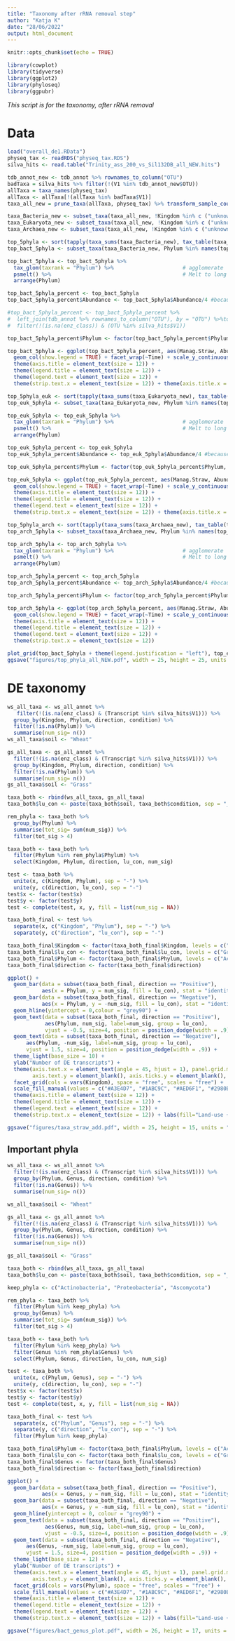 ---
title: "Taxonomy after rRNA removal step"
author: "Katja K"
date: "28/06/2022"
output: html_document
---

```{r setup, include=FALSE}
knitr::opts_chunk$set(echo = TRUE)
```

```{r packages}
library(cowplot)
library(tidyverse)
library(ggplot2)
library(phyloseq)
library(ggpubr)
```
*This script is for the taxonomy, after rRNA removal*

# Data

```{r upload and prepare data, message=FALSE, warning=FALSE}
load("overall_de1.RData")
physeq_tax <- readRDS("physeq_tax.RDS")
silva_hits <- read.table("Trinity_ass_200_vs_Sil132DB_all_NEW.hits")
```

```{r bacteria, message=FALSE, warning=FALSE}
tdb_annot_new <- tdb_annot %>% rownames_to_column("OTU") 
badTaxa = silva_hits %>% filter(!(V1 %in% tdb_annot_new$OTU))
allTaxa = taxa_names(physeq_tax)
allTaxa <- allTaxa[!(allTaxa %in% badTaxa$V1)]
taxa_all_new = prune_taxa(allTaxa, physeq_tax) %>% transform_sample_counts(function(x) {x/sum(x)})

taxa_Bacteria_new <- subset_taxa(taxa_all_new, !Kingdom %in% c ("unknown", "Viruses", "Archaea","Eukaryota"))
taxa_Eukaryota_new <- subset_taxa(taxa_all_new, !Kingdom %in% c ("unknown", "Viruses", "Archaea","Bacteria"))
taxa_Archaea_new <- subset_taxa(taxa_all_new, !Kingdom %in% c ("unknown", "Viruses", "Eukaryota","Bacteria"))

top_5phyla <- sort(tapply(taxa_sums(taxa_Bacteria_new), tax_table(taxa_Bacteria_new)[, "Phylum"], sum), decreasing=TRUE)[1:5]
top_bact_5phyla <- subset_taxa(taxa_Bacteria_new, Phylum %in% names(top_5phyla))

top_bact_5phyla <- top_bact_5phyla %>%
  tax_glom(taxrank = "Phylum") %>%                      # agglomerate
  psmelt() %>%                                          # Melt to long format
  arrange(Phylum)  

top_bact_5phyla_percent <- top_bact_5phyla
top_bact_5phyla_percent$Abundance <- top_bact_5phyla$Abundance/4 #because we have 4 samples per land-use:treatment and TPM values

#top_bact_5phyla_percent <- top_bact_5phyla_percent %>% 
#  left_join(tdb_annot %>% rownames_to_column("OTU"), by = "OTU") %>%top_5phyla
#  filter(!(is.na(enz_class)) & (OTU %in% silva_hits$V1)) 

top_bact_5phyla_percent$Phylum <- factor(top_bact_5phyla_percent$Phylum, levels = c("Acidobacteria", "Actinobacteria", "Chloroflexi", "Proteobacteria", "unknown.Bacteria"), labels = c("Acidobacteria", "Actinobacteria", "Chloroflexi", "Proteobacteria", "Unknown"))

top_bact_5phyla <- ggplot(top_bact_5phyla_percent, aes(Manag.Straw, Abundance, fill = Phylum)) +
  geom_col(show.legend = TRUE) + facet_wrap(~Time) + scale_y_continuous(labels = scales::percent) + scale_fill_manual(values=c("#0652b6", "#939d05", "#b60652", "#06aab6", "#b66a06")) + xlab("Land-use + amendment") + ylab("Abundance [%]") + theme_bw() + theme(axis.text = element_text(size = 12), panel.grid = element_blank()) +
  theme(axis.title = element_text(size = 12)) +
  theme(legend.title = element_text(size = 12)) + 
  theme(legend.text = element_text(size = 12)) + 
  theme(strip.text.x = element_text(size = 12)) + theme(axis.title.x = element_blank(),axis.text.x = element_blank(), axis.ticks.x = element_blank())
```

```{r eukaryota, message=FALSE, warning=FALSE}

top_5phyla_euk <- sort(tapply(taxa_sums(taxa_Eukaryota_new), tax_table(taxa_Eukaryota_new)[, "Phylum"], sum), decreasing=TRUE)[1:5]
top_euk_5phyla <- subset_taxa(taxa_Eukaryota_new, Phylum %in% names(top_5phyla_euk))

top_euk_5phyla <- top_euk_5phyla %>%
  tax_glom(taxrank = "Phylum") %>%                      # agglomerate
  psmelt() %>%                                          # Melt to long format
  arrange(Phylum)  

top_euk_5phyla_percent <- top_euk_5phyla
top_euk_5phyla_percent$Abundance <- top_euk_5phyla$Abundance/4 #because we have 4 samples per land-use:treatment and TPM values

top_euk_5phyla_percent$Phylum <- factor(top_euk_5phyla_percent$Phylum, levels = c("Arthropoda","Ascomycota","Nematoda","Streptophyta","unknown.Eukaryota"), labels = c("Arthropoda","Ascomycota","Nematoda","Streptophyta","Unknown"))

top_euk_5phyla <- ggplot(top_euk_5phyla_percent, aes(Manag.Straw, Abundance, fill = Phylum)) +
  geom_col(show.legend = TRUE) + facet_wrap(~Time) + scale_y_continuous(labels = scales::percent) + scale_fill_manual(values=c("#0652b6", "#939d05", "#b60652", "#06aab6", "#b66a06")) + xlab("Land-use + amendment") + ylab("Abundance [%]") + theme_bw() + theme(axis.text = element_text(size = 12), panel.grid = element_blank()) + 
  theme(axis.title = element_text(size = 12)) +
  theme(legend.title = element_text(size = 12)) + 
  theme(legend.text = element_text(size = 12)) + 
  theme(strip.text.x = element_text(size = 12)) + theme(axis.title.x = element_blank(),axis.text.x = element_blank(), axis.ticks.x = element_blank())

```

```{r archaea, message=FALSE, warning=FALSE}

top_5phyla_arch <- sort(tapply(taxa_sums(taxa_Archaea_new), tax_table(taxa_Archaea_new)[, "Phylum"], sum), decreasing=TRUE)[1:5]
top_arch_5phyla <- subset_taxa(taxa_Archaea_new, Phylum %in% names(top_5phyla_arch))

top_arch_5phyla <- top_arch_5phyla %>%
  tax_glom(taxrank = "Phylum") %>%                      # agglomerate
  psmelt() %>%                                          # Melt to long format
  arrange(Phylum)  

top_arch_5phyla_percent <- top_arch_5phyla
top_arch_5phyla_percent$Abundance <- top_arch_5phyla$Abundance/4 #because we have 4 samples per land-use:treatment and TPM values

top_arch_5phyla_percent$Phylum <- factor(top_arch_5phyla_percent$Phylum, levels = c("Candidatus Bathyarchaeota","Crenarchaeota","Euryarchaeota","Thaumarchaeota","unknown.Archaea"), labels = c("Candidatus Bathyarchaeota","Crenarchaeota","Euryarchaeota","Thaumarchaeota","Unknown"))

top_arch_5phyla <- ggplot(top_arch_5phyla_percent, aes(Manag.Straw, Abundance, fill = Phylum)) +
  geom_col(show.legend = TRUE) + facet_wrap(~Time) + scale_y_continuous(labels = scales::percent) + scale_fill_manual(values=c("#0652b6", "#939d05", "#b60652", "#06aab6", "#b66a06")) + xlab("Land-use + amendment") + ylab("Abundance [%]") + theme_bw() + theme(axis.text = element_text(size = 12), panel.grid = element_blank()) +
  theme(axis.title = element_text(size = 12)) +
  theme(legend.title = element_text(size = 12)) + 
  theme(legend.text = element_text(size = 12)) + 
  theme(strip.text.x = element_text(size = 12)) 

```

```{r merge, message=FALSE, warning=FALSE}

plot_grid(top_bact_5phyla + theme(legend.justification = "left"), top_euk_5phyla + theme(legend.justification = "left"), top_arch_5phyla +theme(legend.justification = "left"), labels = c("a)", "b)", "c)"), ncol = 1, align = "hv")
ggsave("figures/top_phyla_all_NEW.pdf", width = 25, height = 25, units = "cm")

```

# DE taxonomy

```{r de taxonomy, message=FALSE, warning=FALSE}
ws_all_taxa <- ws_all_annot %>%
   filter(!(is.na(enz_class) & (Transcript %in% silva_hits$V1))) %>% 
  group_by(Kingdom, Phylum, direction, condition) %>%
  filter(!is.na(Phylum)) %>%
  summarise(num_sig= n())
ws_all_taxa$soil <- "Wheat"

gs_all_taxa <- gs_all_annot %>%
  filter(!(is.na(enz_class) & (Transcript %in% silva_hits$V1))) %>% 
  group_by(Kingdom, Phylum, direction, condition) %>%
  filter(!is.na(Phylum)) %>%
  summarise(num_sig= n())
gs_all_taxa$soil <- "Grass"

taxa_both <- rbind(ws_all_taxa, gs_all_taxa)
taxa_both$lu_con <- paste(taxa_both$soil, taxa_both$condition, sep = "_")

rem_phyla <- taxa_both %>% 
  group_by(Phylum) %>%
  summarise(tot_sig= sum(num_sig)) %>%
  filter(tot_sig > 4)

taxa_both <- taxa_both %>% 
  filter(Phylum %in% rem_phyla$Phylum) %>%
  select(Kingdom, Phylum, direction, lu_con, num_sig)

test <- taxa_both %>% 
  unite(x, c(Kingdom, Phylum), sep = "-") %>%
  unite(y, c(direction, lu_con), sep = "-")
test$x <- factor(test$x)
test$y <- factor(test$y)
test <- complete(test, x, y, fill = list(num_sig = NA))

taxa_both_final <- test %>% 
  separate(x, c("Kingdom", "Phylum"), sep = "-") %>%
  separate(y, c("direction", "lu_con"), sep = "-")

taxa_both_final$Kingdom <- factor(taxa_both_final$Kingdom, levels = c("Bacteria", "Eukaryota", "unknown"), labels = c("Bacteria", "Eukaryota", "Unknown"))
taxa_both_final$lu_con <- factor(taxa_both_final$lu_con, levels = c("Grass_Control", "Wheat_Control", "Grass_Straw", "Wheat_Straw"), labels = c("GC", "WC", "GS", "WS"))
taxa_both_final$Phylum <- factor(taxa_both_final$Phylum, levels = c("Acidobacteria", "Actinobacteria", "Ascomycota", "Bacteroidetes", "Chloroflexi", "Firmicutes", "Proteobacteria", "Streptophyta", "unknown.Bacteria", "unknown.Eukaryota", "unknown"), labels =c("Acidobacteria", "Actinobacteria", "Ascomycota", "Bacteroidetes", "Chloroflexi", "Firmicutes", "Proteobacteria", "Streptophyta", "unknown", "unknown", "unknown"))
taxa_both_final$direction <- factor(taxa_both_final$direction)

ggplot() + 
  geom_bar(data = subset(taxa_both_final, direction == "Positive"), 
           aes(x = Phylum, y = num_sig, fill = lu_con), stat = "identity", position = position_dodge(preserve = "single")) +
  geom_bar(data = subset(taxa_both_final, direction == "Negative"), 
           aes(x = Phylum, y = -num_sig, fill = lu_con), stat = "identity", position = position_dodge(preserve = "single")) +
  geom_hline(yintercept = 0,colour = "grey90") + 
  geom_text(data = subset(taxa_both_final, direction == "Positive"), 
            aes(Phylum, num_sig, label=num_sig, group = lu_con), 
            vjust = -0.5, size=4, position = position_dodge(width = .9)) +
  geom_text(data = subset(taxa_both_final, direction == "Negative"), 
      aes(Phylum, -num_sig, label=num_sig, group = lu_con), 
      vjust = 1.5, size=4, position = position_dodge(width = .9)) +
  theme_light(base_size = 10) +
  ylab("Number of DE transcripts") +
  theme(axis.text.x = element_text(angle = 45, hjust = 1), panel.grid.major.y = element_blank(), panel.grid.minor = element_blank(), 
        axis.text.y = element_blank(), axis.ticks.y = element_blank(), legend.title = element_blank()) +
  facet_grid(cols = vars(Kingdom), space = "free", scales = "free") +
  scale_fill_manual(values = c("#A3E4D7", "#1ABC9C", "#AED6F1", "#2980B9")) + theme(axis.text = element_text(size = 12)) + 
  theme(axis.title = element_text(size = 12)) +
  theme(legend.title = element_text(size = 12)) + 
  theme(legend.text = element_text(size = 12)) + 
  theme(strip.text.x = element_text(size = 12)) + labs(fill="Land-use + amendment")

ggsave("figures/taxa_straw_add.pdf", width = 25, height = 15, units = "cm")

```

## Important phyla

```{r}

ws_all_taxa <- ws_all_annot %>%
  filter(!(is.na(enz_class) & (Transcript %in% silva_hits$V1))) %>% 
  group_by(Phylum, Genus, direction, condition) %>%
  filter(!is.na(Genus)) %>%
  summarise(num_sig= n())

```

```{r}

ws_all_taxa$soil <- "Wheat"

gs_all_taxa <- gs_all_annot %>%
  filter(!(is.na(enz_class) & (Transcript %in% silva_hits$V1))) %>% 
  group_by(Phylum, Genus, direction, condition) %>%
  filter(!is.na(Genus)) %>%
  summarise(num_sig= n())

```

```{r}

gs_all_taxa$soil <- "Grass"

taxa_both <- rbind(ws_all_taxa, gs_all_taxa)
taxa_both$lu_con <- paste(taxa_both$soil, taxa_both$condition, sep = "_")

keep_phyla <- c("Actinobacteria", "Proteobacteria", "Ascomycota")

rem_phyla <- taxa_both %>% 
  filter(Phylum %in% keep_phyla) %>%
  group_by(Genus) %>%
  summarise(tot_sig= sum(num_sig)) %>%
  filter(tot_sig > 4)

taxa_both <- taxa_both %>% 
  filter(Phylum %in% keep_phyla) %>%
  filter(Genus %in% rem_phyla$Genus) %>%
  select(Phylum, Genus, direction, lu_con, num_sig)

test <- taxa_both %>% 
  unite(x, c(Phylum, Genus), sep = "-") %>%
  unite(y, c(direction, lu_con), sep = "-")
test$x <- factor(test$x)
test$y <- factor(test$y)
test <- complete(test, x, y, fill = list(num_sig = NA))

taxa_both_final <- test %>% 
  separate(x, c("Phylum", "Genus"), sep = "-") %>%
  separate(y, c("direction", "lu_con"), sep = "-") %>%
  filter(Phylum %in% keep_phyla)

taxa_both_final$Phylum <- factor(taxa_both_final$Phylum, levels = c("Actinobacteria", "Proteobacteria", "Ascomycota"))
taxa_both_final$lu_con <- factor(taxa_both_final$lu_con, levels = c("Grass_Control", "Wheat_Control", "Grass_Straw", "Wheat_Straw"), labels = c("GC", "WC", "GS", "WS"))
taxa_both_final$Genus <- factor(taxa_both_final$Genus)
taxa_both_final$direction <- factor(taxa_both_final$direction)

ggplot() + 
  geom_bar(data = subset(taxa_both_final, direction == "Positive"), 
           aes(x = Genus, y = num_sig, fill = lu_con), stat = "identity", position = position_dodge(preserve = "single")) +
  geom_bar(data = subset(taxa_both_final, direction == "Negative"), 
           aes(x = Genus, y = -num_sig, fill = lu_con), stat = "identity", position = position_dodge(preserve = "single")) +
  geom_hline(yintercept = 0, colour = "grey90") + 
  geom_text(data = subset(taxa_both_final, direction == "Positive"), 
            aes(Genus, num_sig, label=num_sig, group = lu_con), 
            vjust = -0.5, size=4, position = position_dodge(width = .9)) +
  geom_text(data = subset(taxa_both_final, direction == "Negative"), 
      aes(Genus, -num_sig, label=num_sig, group = lu_con), 
      vjust = 1.5, size=4, position = position_dodge(width = .9)) +
  theme_light(base_size = 12) +
  ylab("Number of DE transcripts") +
  theme(axis.text.x = element_text(angle = 45, hjust = 1), panel.grid.major.y = element_blank(), panel.grid.minor = element_blank(), 
        axis.text.y = element_blank(), axis.ticks.y = element_blank(), legend.title = element_blank()) +
  facet_grid(cols = vars(Phylum), space = "free", scales = "free") +
  scale_fill_manual(values = c("#A3E4D7", "#1ABC9C", "#AED6F1", "#2980B9")) + theme(axis.text = element_text(size = 12)) + 
  theme(axis.title = element_text(size = 12)) +
  theme(legend.title = element_text(size = 12)) + 
  theme(legend.text = element_text(size = 12)) + 
  theme(strip.text.x = element_text(size = 12)) + labs(fill="Land-use + amendment")

ggsave("figures/bact_genus_plot.pdf", width = 26, height = 17, units = "cm")

```